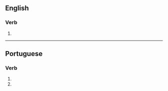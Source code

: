 ==English==

===Verb===
{{head|en|misspelling}}

# {{misspelling of|en|acquiesce}}

----

==Portuguese==

===Verb===
{{head|pt|verb form}}

# {{pt-verb form of|aquiescer|er|indicative|present|singular|third}}
# {{pt-verb form of|aquiescer|er|imperative|affirmative|singular|second}}